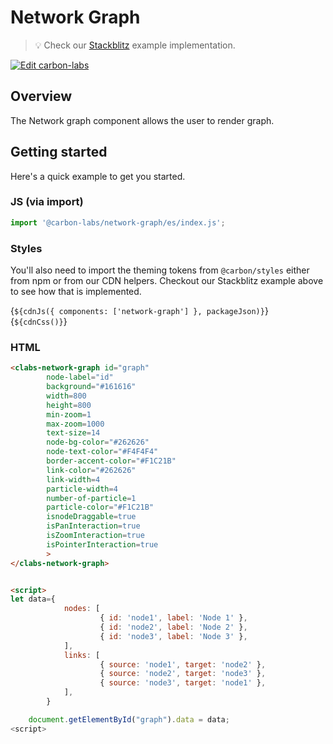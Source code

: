 
<Meta of={NetworkGraphStories} />

# Network Graph

> 💡 Check our
> [Stackblitz](https://stackblitz.com/github/carbon-design-system/carbon-labs/tree/main/packages/network-graph/examples/network-graph)
> example implementation.

[![Edit carbon-labs](https://developer.stackblitz.com/img/open_in_stackblitz.svg)](https://stackblitz.com/github/carbon-design-system/carbon-labs/tree/main/packages/network-graph/examples/network-graph)

## Overview

The Network graph component allows the user to render graph.

## Getting started

Here's a quick example to get you started.

### JS (via import)

```javascript
import '@carbon-labs/network-graph/es/index.js';
```

### Styles

You'll also need to import the theming tokens from `@carbon/styles` either from
npm or from our CDN helpers. Checkout our Stackblitz example above to see how
that is implemented.

<Markdown>{`${cdnJs({ components: ['network-graph'] }, packageJson)}`}</Markdown>
<Markdown>{`${cdnCss()}`}</Markdown>

### HTML

```html
<clabs-network-graph id="graph"
        node-label="id"
        background="#161616"
        width=800
        height=800
        min-zoom=1
        max-zoom=1000
        text-size=14
        node-bg-color="#262626"
        node-text-color="#F4F4F4"
        border-accent-color="#F1C21B"
        link-color="#262626"
        link-width=4
        particle-width=4
        number-of-particle=1
        particle-color="#F1C21B"
        isnodeDraggable=true
        isPanInteraction=true
        isZoomInteraction=true
        isPointerInteraction=true
        >
</clabs-network-graph>


<script>
let data={
            nodes: [
                    { id: 'node1', label: 'Node 1' },
                    { id: 'node2', label: 'Node 2' },
                    { id: 'node3', label: 'Node 3' },
            ],
            links: [
                    { source: 'node1', target: 'node2' },
                    { source: 'node2', target: 'node3' },
                    { source: 'node3', target: 'node1' },
            ],
        }

    document.getElementById("graph").data = data;
<script>
```

<ArgTypes of="clabs-network-graph" />
